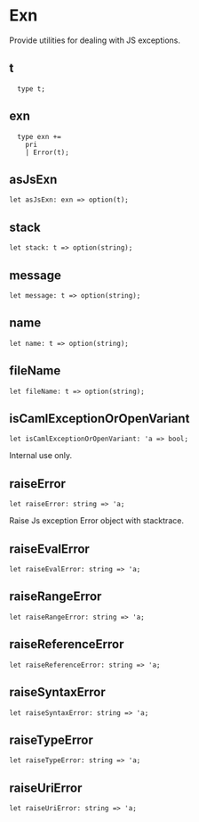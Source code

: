 # Exn

<Intro>

Provide utilities for dealing with JS exceptions.

</Intro>

## t

```re sig
  type t;
```

## exn

```re sig
  type exn +=
    pri
    | Error(t);
```

## asJsExn

```re sig
let asJsExn: exn => option(t);
```

## stack

```re sig
let stack: t => option(string);
```

## message

```re sig
let message: t => option(string);
```

## name

```re sig
let name: t => option(string);
```

## fileName

```re sig
let fileName: t => option(string);
```

## isCamlExceptionOrOpenVariant

```re sig
let isCamlExceptionOrOpenVariant: 'a => bool;
```

Internal use only.

## raiseError

```re sig
let raiseError: string => 'a;
```

Raise Js exception Error object with stacktrace.

## raiseEvalError

```re sig
let raiseEvalError: string => 'a;
```

## raiseRangeError

```re sig
let raiseRangeError: string => 'a;
```

## raiseReferenceError

```re sig
let raiseReferenceError: string => 'a;
```

## raiseSyntaxError

```re sig
let raiseSyntaxError: string => 'a;
```

## raiseTypeError

```re sig
let raiseTypeError: string => 'a;
```

## raiseUriError

```re sig
let raiseUriError: string => 'a;
```
